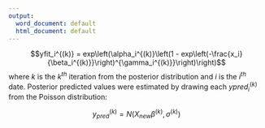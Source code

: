 ```yaml
---
output:
  word_document: default
  html_document: default
---
```

$$yfit_i^{(k)} = exp\left(\alpha_i^{(k)}\left(1 - exp\left(-\frac{x_i}{\beta_i^{(k)}}\right)^{\gamma_i^{(k)}}\right)\right)$$
where *k* is the $k^{th}$ iteration from the posterior distribution and *i* is the $i^{th}$ date. Posterior predicted values were estimated by drawing each $ypred_i^{(k)}$ from the Poisson distribution:

$$y_{pred}^{(k)} = N(X_{new}\beta^{(k)}, \sigma^{(k)})$$
